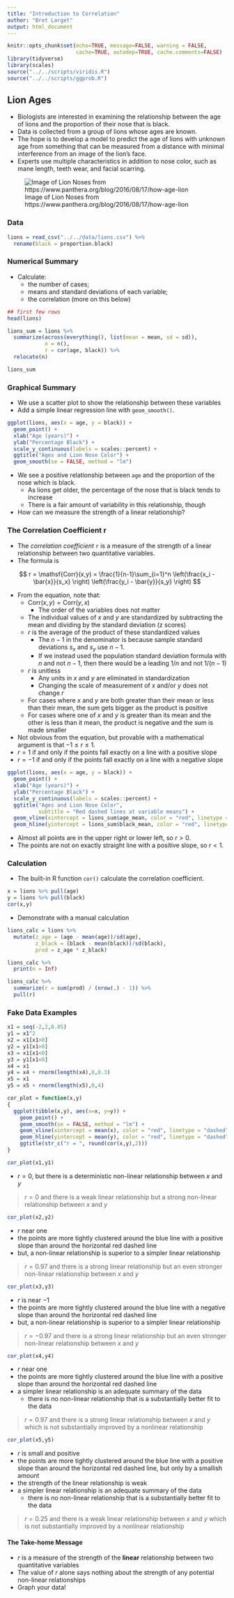 ```yaml
---
title: "Introduction to Correlation"
author: "Bret Larget"
output: html_document
---
```


\renewcommand{\prob}{\mathsf{P}}
\newcommand{\E}{\mathsf{E}}
\newcommand{\Var}{\mathsf{Var}}

```r
knitr::opts_chunk$set(echo=TRUE, message=FALSE, warning = FALSE,
                      cache=TRUE, autodep=TRUE, cache.comments=FALSE)
library(tidyverse)
library(scales)
source("../../scripts/viridis.R")
source("../../scripts/ggprob.R")
```

## Lion Ages

- Biologists are interested in examining the relationship between the age of lions and the proportion of their nose that is black.
- Data is collected from a group of lions whose ages are known.
- The hope is to develop a model to predict the age of lions with unknown age from something that can be measured from a distance with minimal interference from an image of the lion's face.
- Experts use multiple characteristics in addition to nose color, such as mane length, teeth wear, and facial scarring.

![Image of Lion Noses from https://www.panthera.org/blog/2016/08/17/how-age-lion](./lions-image.png)

### Data

```r
lions = read_csv("../../data/lions.csv") %>% 
  rename(black = proportion.black)
```

### Numerical Summary

- Calculate:
    - the number of cases;
    - means and standard deviations of each variable;
    - the correlation (more on this below)

```r
## first few rows
head(lions)

lions_sum = lions %>% 
  summarize(across(everything(), list(mean = mean, sd = sd)),
            n = n(),
            r = cor(age, black)) %>% 
  relocate(n)

lions_sum            
```

### Graphical Summary

- We use a scatter plot to show the relationship between these variables
- Add a simple linear regression line with `geom_smooth()`.

```r
ggplot(lions, aes(x = age, y = black)) +
  geom_point() +
  xlab("Age (years)") +
  ylab("Percentage Black") +
  scale_y_continuous(labels = scales::percent) +
  ggtitle("Ages and Lion Nose Color") +
  geom_smooth(se = FALSE, method = "lm")
```

- We see a positive relationship between `age` and the proportion of the nose which is black.
    - As lions get older, the percentage of the nose that is black tends to increase
    - There is a fair amount of variability in this relationship, though
- How can we measure the strength of a linear relationship?

### The Correlation Coefficient r

- The *correlation coefficient* `r` is a measure of the strength of a linear relationship between two quantitative variables.
- The formula is

$$
r = \mathsf{Corr}(x,y) = \frac{1}{n-1}\sum_{i=1}^n
\left(\frac{x_i - \bar{x}}{s_x} \right)
\left(\frac{y_i - \bar{y}}{s_y} \right)
$$

- From the equation, note that:
    - $\mathsf{Corr}(x,y) = \mathsf{Corr}(y,x)$
        - The order of the variables does not matter
    - The individual values of $x$ and $y$ are standardized by subtracting the mean and dividing by the standard deviation (z scores)
    - $r$ is the average of the product of these standardized values
        - The $n-1$ in the denominator is because sample standard deviations $s_x$ and $s_y$ use $n-1$.
        - If we instead used the population standard deviation formula with $n$ and not $n-1$, then there would be a leading $1/n$ and not $1/(n-1)$
    - $r$ is unitless
        - Any units in $x$ and $y$ are eliminated in standardization
        - Changing the scale of measurement of $x$ and/or $y$ does not change $r$
    - For cases where $x$ and $y$ are both greater than their mean or less than their mean, the sum gets bigger as the product is positive
    - For cases where one of $x$ and $y$ is greater than its mean and the other is less than it mean, the product is negative and the sum is made smaller
- Not obvious from the equation, but provable with a mathematical argument is that $-1 \le r \le 1$.
- $r=1$ if and only if the points fall exactly on a line with a positive slope
- $r = -1$ if and only if the points fall exactly on a line with a negative slope

```r
ggplot(lions, aes(x = age, y = black)) +
  geom_point() +
  xlab("Age (years)") +
  ylab("Percentage Black") +
  scale_y_continuous(labels = scales::percent) +
  ggtitle("Ages and Lion Nose Color",
          subtitle = "Red dashed lines at variable means") +
  geom_vline(xintercept = lions_sum$age_mean, color = "red", linetype = "dashed") +
  geom_hline(yintercept = lions_sum$black_mean, color = "red", linetype = "dashed")
```

- Almost all points are in the upper right or lower left, so $r > 0$.
- The points are not on exactly straight line with a positive slope, so $r < 1$.

### Calculation

- The built-in R function `cor()` calculate the correlation coefficient.

```r
x = lions %>% pull(age)
y = lions %>% pull(black)
cor(x,y)
```

- Demonstrate with a manual calculation

```r
lions_calc = lions %>% 
  mutate(z_age = (age - mean(age))/sd(age),
         z_black = (black - mean(black))/sd(black),
         prod = z_age * z_black)

lions_calc %>% 
  print(n = Inf)

lions_calc %>% 
  summarize(r = sum(prod) / (nrow(.) - 1)) %>% 
  pull(r)
```

### Fake Data Examples

```r
x1 = seq(-2,2,0.05)
y1 = x1^2
x2 = x1[x1>0]
y2 = y1[x1>0]
x3 = x1[x1<0]
y3 = y1[x1<0]
x4 = x1
y4 = x4 + rnorm(length(x4),0,0.3)
x5 = x1
y5 = x5 + rnorm(length(x5),0,4)

cor_plot = function(x,y)
{
  ggplot(tibble(x,y), aes(x=x, y=y)) +
    geom_point() +
    geom_smooth(se = FALSE, method = "lm") +
    geom_vline(xintercept = mean(x), color = "red", linetype = "dashed") +
    geom_hline(yintercept = mean(y), color = "red", linetype = "dashed") +
    ggtitle(str_c("r = ", round(cor(x,y),2)))
}
```

```r
cor_plot(x1,y1)
```

- $r=0$, but there is a deterministic non-linear relationship between $x$ and $y$

> $r=0$ and there is a weak linear relationship but a strong non-linear relationship between $x$ and $y$

```r
cor_plot(x2,y2)
```

- $r$ near one
- the points are more tightly clustered around the blue line with a positive slope than around the horizontal red dashed line
- but, a non-linear relationship is superior to a simpler linear relationship

> $r=0.97$ and there is a strong linear relationship but an even stronger non-linear relationship between $x$ and $y$

```r
cor_plot(x3,y3)
```

- $r$ is near $-1$
- the points are more tightly clustered around the blue line with a negative slope than around the horizontal red dashed line
- but, a non-linear relationship is superior to a simpler linear relationship

> $r=-0.97$ and there is a strong linear relationship but an even stronger non-linear relationship between $x$ and $y$

```r
cor_plot(x4,y4)
```

- $r$ near one
- the points are more tightly clustered around the blue line with a positive slope than around the horizontal red dashed line
- a simpler linear relationship is an adequate summary of the data
    - there is no non-linear relationship that is a substantially better fit to the data
    
> $r=0.97$ and there is a strong linear relationship between $x$ and $y$ which is not substantially improved by a nonlinear relationship

```r
cor_plot(x5,y5)
```

- $r$ is small and positive
- the points are more tightly clustered around the blue line with a positive slope than around the horizontal red dashed line, but only by a smallish amount
- the strength of the linear relationship is weak
- a simpler linear relationship is an adequate summary of the data
    - there is no non-linear relationship that is a substantially better fit to the data   
    
> $r=0.25$ and there is a weak linear relationship between $x$ and $y$ which is not substantially improved by a nonlinear relationship

#### The Take-home Message

- $r$ is a measure of the strength of the **linear** relationship between two quantitative variables
- The value of $r$ alone says nothing about the strength of any potential non-linear relationships
- Graph your data!